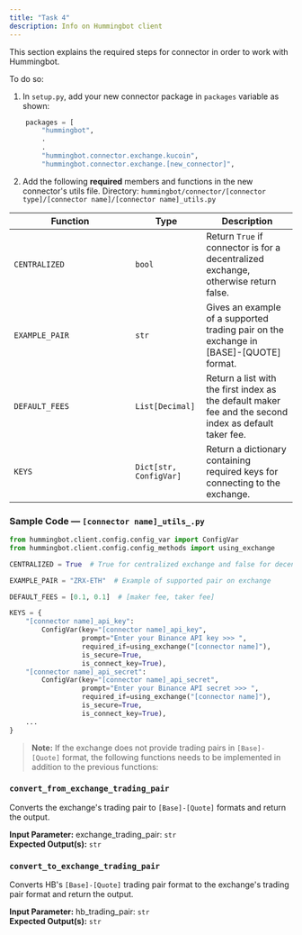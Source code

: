 ```yaml
---
title: "Task 4"
description: Info on Hummingbot client
---
```


This section explains the required steps for connector in order to work with Hummingbot.

To do so:

1. In `setup.py`, add your new connector package in `packages` variable as shown:

```python
    packages = [
        "hummingbot",
        .
        .
        "hummingbot.connector.exchange.kucoin",
        "hummingbot.connector.exchange.[new_connector]",
```

2. Add the following **required** members and functions in the new connector's utils file. Directory: `hummingbot/connector/[connector type]/[connector name]/[connector name]_utils.py`

| Function<div style="width:200px"/> | Type                   | Description                                                                                            |
| ---------------------------------- | ---------------------- | ------------------------------------------------------------------------------------------------------ |
| `CENTRALIZED`                      | `bool`                 | Return `True` if connector is for a decentralized exchange, otherwise return false.                    |
| `EXAMPLE_PAIR`                     | `str`                  | Gives an example of a supported trading pair on the exchange in [BASE]-[QUOTE] format.                 |
| `DEFAULT_FEES`                     | `List[Decimal]`        | Return a list with the first index as the default maker fee and the second index as default taker fee. |
| `KEYS`                             | `Dict[str, ConfigVar]` | Return a dictionary containing required keys for connecting to the exchange.                           |

### Sample Code — `[connector name]_utils_.py`

```python
from hummingbot.client.config.config_var import ConfigVar
from hummingbot.client.config.config_methods import using_exchange

CENTRALIZED = True  # True for centralized exchange and false for decentralized exchange

EXAMPLE_PAIR = "ZRX-ETH"  # Example of supported pair on exchange

DEFAULT_FEES = [0.1, 0.1]  # [maker fee, taker fee]

KEYS = {
    "[connector name]_api_key":
        ConfigVar(key="[connector name]_api_key",
                  prompt="Enter your Binance API key >>> ",
                  required_if=using_exchange("[connector name]"),
                  is_secure=True,
                  is_connect_key=True),
    "[connector name]_api_secret":
        ConfigVar(key="[connector name]_api_secret",
                  prompt="Enter your Binance API secret >>> ",
                  required_if=using_exchange("[connector name]"),
                  is_secure=True,
                  is_connect_key=True),
    ...
}
```

> **Note:** If the exchange does not provide trading pairs in `[Base]-[Quote]` format, the following functions needs to be implemented in addition to the previous functions:

### `convert_from_exchange_trading_pair`

Converts the exchange's trading pair to `[Base]-[Quote]` formats and return the output.

**Input Parameter:** exchange_trading_pair: `str` <br/>
**Expected Output(s):** `str`

### `convert_to_exchange_trading_pair`

Converts HB's `[Base]-[Quote]` trading pair format to the exchange's trading pair format and return the output.

**Input Parameter:** hb_trading_pair: `str` <br/>
**Expected Output(s):** `str`
